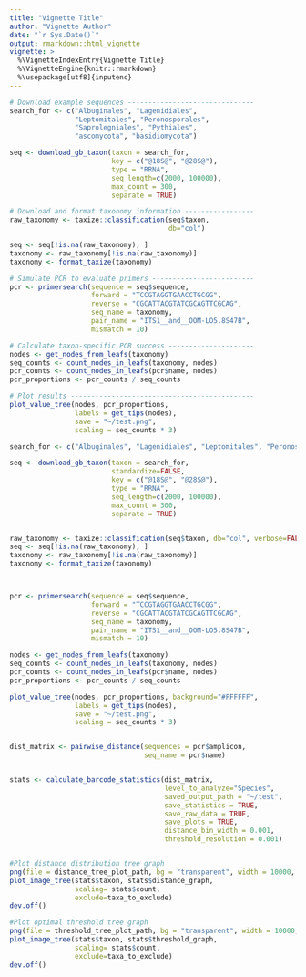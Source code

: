 ```yaml
---
title: "Vignette Title"
author: "Vignette Author"
date: "`r Sys.Date()`"
output: rmarkdown::html_vignette
vignette: >
  %\VignetteIndexEntry{Vignette Title}
  %\VignetteEngine{knitr::rmarkdown}
  %\usepackage[utf8]{inputenc}
---
```


```r
# Download example sequences -------------------------------
search_for <- c("Albuginales", "Lagenidiales",
                "Leptomitales", "Peronosporales",
                "Saprolegniales", "Pythiales",
                "ascomycota", "basidiomycota")

seq <- download_gb_taxon(taxon = search_for,
                         key = c("@18S@", "@28S@"),
                         type = "RRNA",
                         seq_length=c(2000, 100000),
                         max_count = 300, 
                         separate = TRUE)

# Download and format taxonomy information -----------------
raw_taxonomy <- taxize::classification(seq$taxon,
                                       db="col")

seq <- seq[!is.na(raw_taxonomy), ]
taxonomy <- raw_taxonomy[!is.na(raw_taxonomy)]
taxonomy <- format_taxize(taxonomy)

# Simulate PCR to evaluate primers -------------------------
pcr <- primersearch(sequence = seq$sequence,
                    forward = "TCCGTAGGTGAACCTGCGG",
                    reverse = "CGCATTACGTATCGCAGTTCGCAG",
                    seq_name = taxonomy,
                    pair_name = "ITS1__and__OOM-LO5.8S47B",
                    mismatch = 10)

# Calculate taxon-specific PCR success ---------------------
nodes <- get_nodes_from_leafs(taxonomy)
seq_counts <- count_nodes_in_leafs(taxonomy, nodes)
pcr_counts <- count_nodes_in_leafs(pcr$name, nodes)
pcr_proportions <- pcr_counts / seq_counts

# Plot results ---------------------------------------------
plot_value_tree(nodes, pcr_proportions,
                labels = get_tips(nodes),
                save = "~/test.png", 
                scaling = seq_counts * 3)
```



```r
search_for <- c("Albuginales", "Lagenidiales", "Leptomitales", "Peronosporales", "Saprolegniales", "Pythiales", "ascomycota", "basidiomycota", "Bacillariophyta")

seq <- download_gb_taxon(taxon = search_for,
                         standardize=FALSE,
                         key = c("@18S@", "@28S@"),
                         type = "RRNA",
                         seq_length=c(2000, 100000),
                         max_count = 300, 
                         separate = TRUE)


raw_taxonomy <- taxize::classification(seq$taxon, db="col", verbose=FALSE, ask=FALSE)
seq <- seq[!is.na(raw_taxonomy), ]
taxonomy <- raw_taxonomy[!is.na(raw_taxonomy)]
taxonomy <- format_taxize(taxonomy)



pcr <- primersearch(sequence = seq$sequence,
                    forward = "TCCGTAGGTGAACCTGCGG",
                    reverse = "CGCATTACGTATCGCAGTTCGCAG",
                    seq_name = taxonomy,
                    pair_name = "ITS1__and__OOM-LO5.8S47B",
                    mismatch = 10)

nodes <- get_nodes_from_leafs(taxonomy)
seq_counts <- count_nodes_in_leafs(taxonomy, nodes)
pcr_counts <- count_nodes_in_leafs(pcr$name, nodes)
pcr_proportions <- pcr_counts / seq_counts

plot_value_tree(nodes, pcr_proportions, background="#FFFFFF",
                labels = get_tips(nodes),
                save = "~/test.png", 
                scaling = seq_counts * 3)


dist_matrix <- pairwise_distance(sequences = pcr$amplicon,
                                 seq_name = pcr$name)


stats <- calculate_barcode_statistics(dist_matrix,
                                      level_to_analyze="Species",
                                      saved_output_path = "~/test",
                                      save_statistics = TRUE,
                                      save_raw_data = TRUE,
                                      save_plots = TRUE,
                                      distance_bin_width = 0.001,
                                      threshold_resolution = 0.001)


#Plot distance distribution tree graph
png(file = distance_tree_plot_path, bg = "transparent", width = 10000, height = 10000)
plot_image_tree(stats$taxon, stats$distance_graph,
                scaling= stats$count, 
                exclude=taxa_to_exclude)
dev.off()

#Plot optimal threshold tree graph
png(file = threshold_tree_plot_path, bg = "transparent", width = 10000, height = 10000)
plot_image_tree(stats$taxon, stats$threshold_graph,
                scaling= stats$count, 
                exclude=taxa_to_exclude)
dev.off()


```